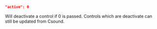 ```json
"active": 0
```
Will deactivate a control if 0 is passed. Controls which are deactivate can still be updated from Csound.
